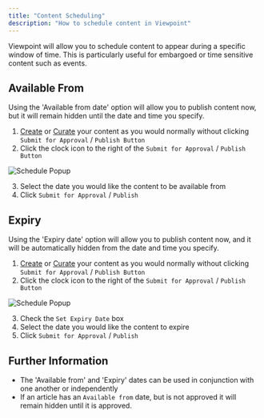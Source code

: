 ```yaml
---
title: "Content Scheduling"
description: "How to schedule content in Viewpoint"
---
```


Viewpoint will allow you to schedule content to appear during a specific window of time. This is particularly useful for embargoed or time sensitive content such as events.

## Available From

Using the 'Available from date' option will allow you to publish content now, but it will remain hidden until the date and time you specify.

1. [Create](create) or [Curate](curate) your content as you would normally without clicking `Submit for Approval` / `Publish Button`
2. Click the clock icon to the right of the `Submit for Approval` / `Publish Button`

![Schedule Popup](/assets/content/schedule-modal.png)

3. Select the date you would like the content to be available from
4. Click `Submit for Approval` / `Publish` 

## Expiry

Using the 'Expiry date' option will allow you to publish content now, and it will be automatically hidden from the date and time you specify.

1. [Create](create) or [Curate](curate) your content as you would normally without clicking `Submit for Approval` / `Publish Button`
2. Click the clock icon to the right of the `Submit for Approval` / `Publish Button`

![Schedule Popup](/assets/content/schedule-modal.png)

3. Check the `Set Expiry Date` box
4. Select the date you would like the content to expire
5. Click `Submit for Approval` / `Publish`

## Further Information

- The 'Available from' and 'Expiry' dates can be used in conjunction with one another or independently
- If an article has an `Available from` date, but is not approved it will remain hidden until it is approved.